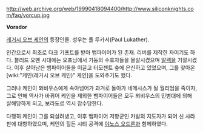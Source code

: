 http://web.archive.org/web/19990418094400/http://www.siliconknights.com/faq/vorcup.jpg

'''Vorador'''

[[레거시 오브 케인]]의 등장인물. 성우는 폴 루카서(Paul Lukather).

인간으로서 최초로 다크 기프트를 받아 뱀파이어가 된 존재. 리버를 제작한 자이기도 하다.
블러드 오멘 시대에는 오프닝에서 기둥의 수호자들을 몰살시켰으며 [[말렉]]을 기절시켰다. 이후 살아남은 뱀파이어들을 이끌고 터모젠트 숲에 은신하고 있었으며, 그를 찾아온 [wiki:"케인(레거시 오브 케인)" 케인]을 도와주기도 했다.

그러나 케인이 뫄비우스에게 속아넘어가 과거로 돌아가 네메시스가 될 월리엄을 죽이자, 그로 인해 역사가 바뀌어 케인을 제외한 뱀파이어들은 모두 뫼비우스의 민병대에 의해 살해당하게 되고, 보라도르 역시 참수당한다.

다행히 케인이 그를 되살려냈고, 이후 뱀파이어 저항군인 카발의 지도자가 되어 신 사라판에 대항하였으며, 케인의 힐든 시티 공격에 [[야노스 오드론]]과 함께하였다.
